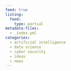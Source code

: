 ```yaml
---
feed: true
listing:
  feed:
    type: partial
metadata-files: 
  - _index.yml
categories:
  - artificial intelligence
  - data science
  - cyber security
  - ideas
  - news
---
```


:::{#posts-listing}
:::

